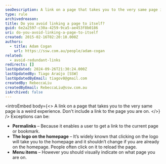 ```yaml
---
seoDescription: A link on a page that takes you to the very same page is a weird experience. Don't include a link to the page you are on
type: rule
archivedreason:
title: Do you avoid linking a page to itself?
guid: 6e2a2597-c30a-4259-9ca5-ae453f8b0186
uri: do-you-avoid-linking-a-page-to-itself
created: 2015-02-16T02:20:10.000Z
authors:
  - title: Adam Cogan
    url: https://ssw.com.au/people/adam-cogan
related:
  - avoid-redundant-links
redirects: []
lastUpdated: 2024-09-26T21:30:24.000Z
lastUpdatedBy: Tiago Araújo [SSW]
lastUpdatedByEmail: tiagov8@gmail.com
createdBy: RebeccaLiu
createdByEmail: RebeccaLiu@ssw.com.au
isArchived: false
---
```


<introEmbed
  body={<>
A link on a page that takes you to the very same page is a weird experience. Don't include a link to the page you are on.
  </>}
/>
Exceptions can be:

* **Permalinks** – Because it enables a user to get a link to the current page or bookmark.
* **The logo on the homepage** – It’s widely known that clicking on the logo will take you to the homepage and it shouldn’t change if you are already on the homepage. People often click on it to reload the page.
* **Menu items** – However you should visually indicate on what page you are on.
